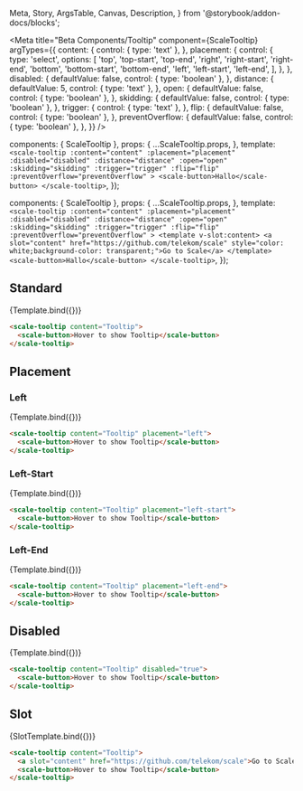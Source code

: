  Meta,
  Story,
  ArgsTable,
  Canvas,
  Description,
} from '@storybook/addon-docs/blocks';

<Meta
  title="Beta Components/Tooltip"
  component={ScaleTooltip}
  argTypes={{
    content: {
      control: { type: 'text' },
    },
    placement: {
      control: {
        type: 'select',
        options: [
          'top',
          'top-start',
          'top-end',
          'right',
          'right-start',
          'right-end',
          'bottom',
          'bottom-start',
          'bottom-end',
          'left',
          'left-start',
          'left-end',
        ],
      },
    },
    disabled: {
      defaultValue: false,
      control: { type: 'boolean' },
    },
    distance: {
      defaultValue: 5,
      control: { type: 'text' },
    },
    open: {
      defaultValue: false,
      control: { type: 'boolean' },
    },
    skidding: {
      defaultValue: false,
      control: { type: 'boolean' },
    },
    trigger: {
      control: { type: 'text' },
    },
    flip: {
      defaultValue: false,
      control: { type: 'boolean' },
    },
    preventOverflow: {
      defaultValue: false,
      control: { type: 'boolean' },
    },
  }}
/>

  components: { ScaleTooltip },
  props: {
    ...ScaleTooltip.props,
  },
  template: `
    <scale-tooltip
      :content="content"
      :placement="placement"
      :disabled="disabled"
      :distance="distance"
      :open="open"
      :skidding="skidding"
      :trigger="trigger"
      :flip="flip"
      :preventOverflow="preventOverflow"
    >
    <scale-button>Hallo</scale-button>
    </scale-tooltip>
  `,
});

  components: { ScaleTooltip },
  props: {
    ...ScaleTooltip.props,
  },
  template: `
    <scale-tooltip
      :content="content"
      :placement="placement"
      :disabled="disabled"
      :distance="distance"
      :open="open"
      :skidding="skidding"
      :trigger="trigger"
      :flip="flip"
      :preventOverflow="preventOverflow"
    >
    <template v-slot:content>
        <a slot="content" href="https://github.com/telekom/scale" style="color: white;background-color: transparent;">Go to Scale</a>
    </template>
    <scale-button>Hallo</scale-button>
    </scale-tooltip>
  `,
});

## Standard

<Canvas withSource="none">
  <Story
    name="Standard"
    args={{
      content: 'Tooltip',
    }}
  >
    {Template.bind({})}
  </Story>
</Canvas>

<ArgsTable story="Standard" />

```html
<scale-tooltip content="Tooltip">
  <scale-button>Hover to show Tooltip</scale-button>
</scale-tooltip>
```

## Placement

### Left

<Canvas withSource="none">
  <Story
    name="Placement-Left"
    args={{
      content: 'Tooltip',
      placement: 'left',
    }}
  >
    {Template.bind({})}
  </Story>
</Canvas>

```html
<scale-tooltip content="Tooltip" placement="left">
  <scale-button>Hover to show Tooltip</scale-button>
</scale-tooltip>
```

### Left-Start

<Canvas withSource="none">
  <Story
    name="Placement-Left-Start"
    args={{
      content: 'Tooltip',
      placement: 'left-start',
    }}
  >
    {Template.bind({})}
  </Story>
</Canvas>

```html
<scale-tooltip content="Tooltip" placement="left-start">
  <scale-button>Hover to show Tooltip</scale-button>
</scale-tooltip>
```

### Left-End

<Canvas withSource="none">
  <Story
    name="Placement-Left-End"
    args={{
      content: 'Tooltip',
      placement: 'left-end',
    }}
  >
    {Template.bind({})}
  </Story>
</Canvas>

```html
<scale-tooltip content="Tooltip" placement="left-end">
  <scale-button>Hover to show Tooltip</scale-button>
</scale-tooltip>
```

## Disabled

<Canvas withSource="none">
  <Story
    name="Disabled"
    args={{
      content: 'Tooltip',
      disabled: true,
    }}
  >
    {Template.bind({})}
  </Story>
</Canvas>

```html
<scale-tooltip content="Tooltip" disabled="true">
  <scale-button>Hover to show Tooltip</scale-button>
</scale-tooltip>
```

## Slot

<Canvas withSource="none">
  <Story name="Slot" args={{}}>
    {SlotTemplate.bind({})}
  </Story>
</Canvas>

```html
<scale-tooltip content="Tooltip">
  <a slot="content" href="https://github.com/telekom/scale">Go to Scale</a>
  <scale-button>Hover to show Tooltip</scale-button>
</scale-tooltip>
```
